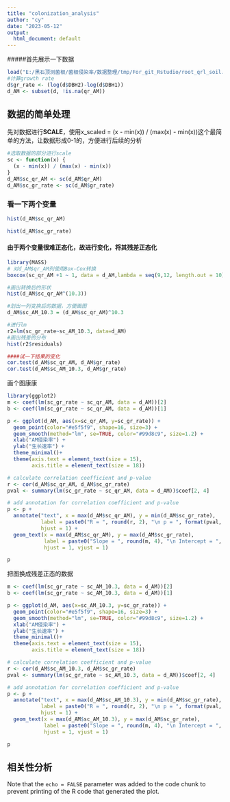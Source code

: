 ```yaml
---
title: "colonization_analysis"
author: "cy"
date: "2023-05-12"
output:
  html_document: default
---
```


#####首先展示一下数据 

```r
load("E:/黑石顶测菌根/菌根侵染率/数据整理/tmp/For_git_Rstudio/root_qrl_soil.RData")
#计算growth rate
d$gr_rate <- (log(d$DBH2)-log(d$DBH1))
d_AM <- subset(d, !is.na(qr_AM))
```

## 数据的简单处理
先对数据进行**SCALE**，使用x_scaled = (x - min(x)) / (max(x) - min(x))这个最简单的方法，让数据形成0-1的，方便进行后续的分析

```r
#选取数据的部分进行scale
sc <- function(x) {
  (x - min(x)) / (max(x) - min(x))
}
d_AM$sc_qr_AM <- sc(d_AM$qr_AM)
d_AM$sc_gr_rate <- sc(d_AM$gr_rate)
```
### 看一下两个变量
```r
hist(d_AM$sc_qr_AM)
```

```r
hist(d_AM$sc_gr_rate)
```
#### 由于两个变量很难正态化，故进行变化，将其残差正态化
```r
library(MASS)
# 对d_AM$qr_AM列使用Box-Cox转换
boxcox(sc_qr_AM +1 ~ 1, data = d_AM,lambda = seq(9,12, length.out = 10))
```
```r
#画出转换后的形状
hist(d_AM$sc_qr_AM^(10.3))

#划出一列变换后的数据，方便画图
d_AM$sc_AM_10.3 = (d_AM$sc_qr_AM)^10.3
```

```r
#进行lm
r2=lm(sc_gr_rate~sc_AM_10.3, data=d_AM)
#画出残差的分布
hist(r2$residuals)
```

```r

####试一下结果的变化
cor.test(d_AM$sc_qr_AM, d_AM$gr_rate)
cor.test(d_AM$sc_AM_10.3, d_AM$gr_rate)
```
画个图康康
```r
library(ggplot2)
m <- coef(lm(sc_gr_rate ~ sc_qr_AM, data = d_AM))[2]
b <- coef(lm(sc_gr_rate ~ sc_qr_AM, data = d_AM))[1]

p <- ggplot(d_AM, aes(x=sc_qr_AM, y=sc_gr_rate)) + 
  geom_point(color="#e5f5f9", shape=16, size=3) + 
  geom_smooth(method="lm", se=TRUE, color="#99d8c9", size=1.2) +
  xlab("AM侵染率") + 
  ylab("生长速率") +
  theme_minimal()+
  theme(axis.text = element_text(size = 15),
        axis.title = element_text(size = 18))

# calculate correlation coefficient and p-value
r <- cor(d_AM$sc_qr_AM, d_AM$sc_gr_rate)
pval <- summary(lm(sc_gr_rate ~ sc_qr_AM, data = d_AM))$coef[2, 4]

# add annotation for correlation coefficient and p-value
p <- p +
  annotate("text", x = max(d_AM$sc_qr_AM), y = min(d_AM$sc_gr_rate), 
           label = paste0("R = ", round(r, 2), "\n p = ", format(pval, scientific = TRUE, digits = 2)),
           hjust = 1) +
  geom_text(x = max(d_AM$sc_qr_AM), y = max(d_AM$sc_gr_rate), 
            label = paste0("Slope = ", round(m, 4), "\n Intercept = ", round(b, 2)), 
            hjust = 1, vjust = 1)

p

```
把图换成残差正态的数据
```r
m <- coef(lm(sc_gr_rate ~ sc_AM_10.3, data = d_AM))[2]
b <- coef(lm(sc_gr_rate ~ sc_AM_10.3, data = d_AM))[1]

p <- ggplot(d_AM, aes(x=sc_AM_10.3, y=sc_gr_rate)) + 
  geom_point(color="#e5f5f9", shape=16, size=3) + 
  geom_smooth(method="lm", se=TRUE, color="#99d8c9", size=1.2) +
  xlab("AM侵染率") + 
  ylab("生长速率") +
  theme_minimal()+
  theme(axis.text = element_text(size = 15),
        axis.title = element_text(size = 18))

# calculate correlation coefficient and p-value
r <- cor(d_AM$sc_AM_10.3, d_AM$sc_gr_rate)
pval <- summary(lm(sc_gr_rate ~ sc_AM_10.3, data = d_AM))$coef[2, 4]

# add annotation for correlation coefficient and p-value
p <- p +
  annotate("text", x = max(d_AM$sc_AM_10.3), y = min(d_AM$sc_gr_rate), 
           label = paste0("R = ", round(r, 2), "\n p = ", format(pval, scientific = TRUE, digits = 2)),
           hjust = 1) +
  geom_text(x = max(d_AM$sc_AM_10.3), y = max(d_AM$sc_gr_rate), 
            label = paste0("Slope = ", round(m, 4), "\n Intercept = ", round(b, 2)), 
            hjust = 1, vjust = 1)

p

```


## 相关性分析

Note that the `echo = FALSE` parameter was added to the code chunk to prevent printing of the R code that generated the plot.
